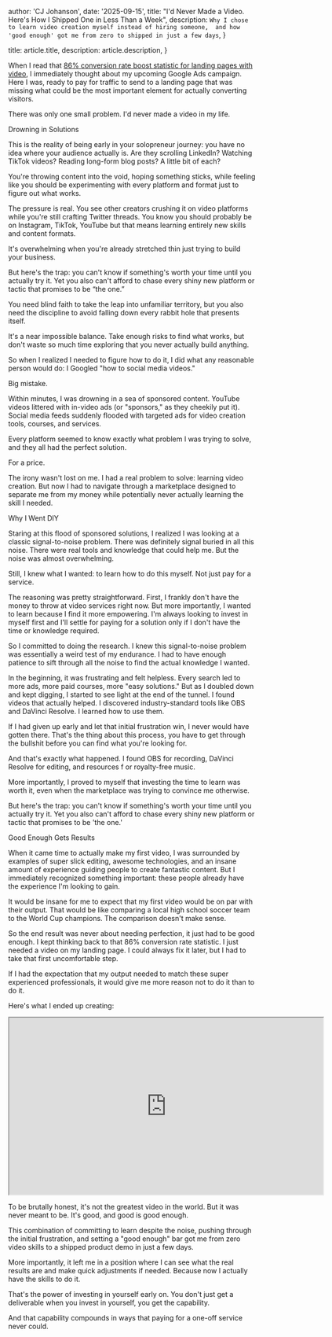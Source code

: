 
  author: 'CJ Johanson',
  date: '2025-09-15',
  title: "I'd Never Made a Video. Here's How I Shipped One in Less Than a Week",
  description: `Why I chose to learn video creation myself instead of hiring someone, 
  and how 'good enough' got me from zero to shipped in just a few days`,
}

  title: article.title,
  description: article.description,
}


When I read that [86% conversion rate boost statistic for landing pages with video](https://saleslion.io/sales-statistics/using-video-on-landing-pages-can-increase-conversion-by-80/), I 
immediately thought about my upcoming Google Ads campaign. Here I was, ready to pay 
for traffic to send to a landing page that was missing what could be the most important 
element for actually converting visitors.

<AlignedImage src={geordi_choose} alt="" className="border border-gray-200 dark:border-gray-700 rounded-2xl" />

There was only one small problem. I'd never made a video in my life.

<Header1 spacing="tight">Drowning in Solutions</Header1>

This is the reality of being early in your solopreneur journey: you have no idea where your 
audience actually is. Are they scrolling LinkedIn? Watching TikTok videos? Reading long-form 
blog posts? A little bit of each?

You're throwing content into the void, hoping something sticks, while feeling like you should 
be experimenting with every platform and format just to figure out what works.

The pressure is real. You see other creators crushing it on video platforms while you're 
still crafting Twitter threads. You know you should probably be on Instagram, TikTok, YouTube 
but that means learning entirely new skills and content formats.

It's overwhelming when you're already stretched thin just trying to build your business.

But here's the trap: you can't know if something's worth your time until you actually try 
it. Yet you also can't afford to chase every shiny new platform or tactic that promises to 
be “the one.”

You need blind faith to take the leap into unfamiliar territory, but you also need the 
discipline to avoid falling down every rabbit hole that presents itself.

It's a near impossible balance. Take enough risks to find what works, but don't waste 
so much time exploring that you never actually build anything.

So when I realized I needed to figure how to do it, I did what any reasonable person would 
do: I Googled "how to social media videos."

Big mistake.

Within minutes, I was drowning in a sea of sponsored content. YouTube videos littered with 
in-video ads (or "sponsors," as they cheekily put it). Social media feeds suddenly flooded with 
targeted ads for video creation tools, courses, and services.

Every platform seemed to know exactly what problem I was trying to solve, and they all had 
the perfect solution.

For a price.

The irony wasn't lost on me. I had a real problem to solve: learning video creation. But now 
I had to navigate through a marketplace designed to separate me from my money while potentially 
never actually learning the skill I needed.

<Header1 spacing="tight">Why I Went DIY</Header1>

Staring at this flood of sponsored solutions, I realized I was looking at a classic signal-to-noise 
problem. There was definitely signal buried in all this noise. There were real tools and knowledge 
that could help me. But the noise was almost overwhelming.

Still, I knew what I wanted: to learn how to do this myself. Not just pay for a service.

The reasoning was pretty straightforward. First, I frankly don't have the money to throw at video 
services right now. But more importantly, I wanted to learn because I find it more empowering. I'm 
always looking to invest in myself first and I'll settle for paying for a solution only if I don't 
have the time or knowledge required.

So I committed to doing the research. I knew this signal-to-noise problem was essentially a weird test of 
my endurance. I had to have enough patience to sift through all the noise to find the actual 
knowledge I wanted.

In the beginning, it was frustrating and felt helpless. Every search led to more ads, more paid courses, 
more "easy solutions." But as I doubled down and kept digging, I started to see light at the end of the 
tunnel. I found videos that actually helped. I discovered industry-standard tools like OBS and DaVinci 
Resolve. I learned how to use them.

If I had given up early and let that initial frustration win, I never would have gotten there. That's 
the thing about this process, you have to get through the bullshit before you can find what you're looking for.

And that's exactly what happened. I found OBS for recording, DaVinci Resolve for editing, and resources f
or royalty-free music.

More importantly, I proved to myself that investing the time to learn was worth it, even when the marketplace 
was trying to convince me otherwise.


<PullQuote spacing="loose">But here's the trap: you can't know if something's worth your time until you actually try 
it. Yet you also can't afford to chase every shiny new platform or tactic that promises to 
be 'the one.'</PullQuote>

<Header1 spacing="tight">Good Enough Gets Results</Header1>

When it came time to actually make my first video, I was surrounded by examples of super slick editing, 
awesome technologies, and an insane amount of experience guiding people to create fantastic content. But 
I immediately recognized something important: these people already have the experience I'm looking to gain.

It would be insane for me to expect that my first video would be on par with their output. That would be 
like comparing a local high school soccer team to the World Cup champions. The comparison doesn't make sense.

So the end result was never about needing perfection, it just had to be good enough. I kept thinking back 
to that 86% conversion rate statistic. I just needed a video on my landing page. I could always fix it 
later, but I had to take that first uncomfortable step.

If I had the expectation that my output needed to match these super experienced professionals, it would give 
me more reason not to do it than to do it.

Here's what I ended up creating:

<iframe
  src="https://player.vimeo.com/video/1118488715"
  width="640"
  height="360"
  allow="autoplay; fullscreen; picture-in-picture"
  allowFullScreen>
</iframe>

To be brutally honest, it's not the greatest video in the world. But it was never meant to be. It's good, 
and good is good enough.

This combination of committing to learn despite the noise, pushing through the initial frustration, and 
setting a "good enough" bar got me from zero video skills to a shipped product demo in just a few days. 

More importantly, it left me in a position where I can see what the real results are and make quick adjustments 
if needed. Because now I actually have the skills to do it.

That's the power of investing in yourself early on. You don't just get a deliverable when you invest in yourself, 
you get the capability.

And that capability compounds in ways that paying for a one-off service never could.



